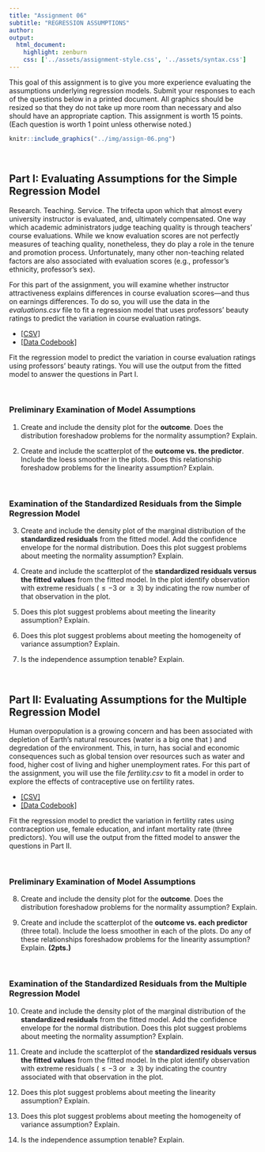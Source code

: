 ```yaml
---
title: "Assignment 06"
subtitle: "REGRESSION ASSUMPTIONS"
author: 
output: 
  html_document:
    highlight: zenburn
    css: ['../assets/assignment-style.css', '../assets/syntax.css']
---
```



This goal of this assignment is to give you more experience evaluating the assumptions underlying regression models. Submit your responses to each of the questions below in a printed document. All graphics should be resized so that they do not take up more room than necessary and also should have an appropriate caption. This assignment is worth 15 points. (Each question is worth 1 point unless otherwise noted.)

```r
knitr::include_graphics("../img/assign-06.png")
```

<br />

## Part I: Evaluating Assumptions for the Simple Regression Model

Research. Teaching. Service. The trifecta upon which that almost every university instructor is evaluated, and, ultimately compensated. One way which academic administrators judge teaching quality is through teachers' course evaluations. While we know evaluation scores are not perfectly measures of teaching quality, nonetheless, they do play a role in the tenure and promotion process. Unfortunately, many other non-teaching related factors are also associated with evaluation scores (e.g., professor's ethnicity, professor's sex). 

For this part of the assignment, you will examine whether instructor attractiveness explains differences in course evaluation scores---and thus on earnings differences. To do so, you will use the data in the *evaluations.csv* file to fit a regression model that uses professors' beauty ratings to predict the variation in course evaluation ratings.

- [[CSV]](https://raw.githubusercontent.com/zief0002/miniature-garbanzo/main/data/evaluations.csv)
- [[Data Codebook]](https://zief0002.github.io/miniature-garbanzo/codebooks/evaluations.html)


Fit the regression model to predict the variation in course evaluation ratings using professors’ beauty ratings. You will use the output from the fitted model to answer the questions in Part I.

<br />

### Preliminary Examination of Model Assumptions

1. Create and include the density plot for the **outcome**. Does the distribution foreshadow problems for the normality assumption? Explain.

2. Create and include the scatterplot of the **outcome vs. the predictor**. Include the loess smoother in the plots. Does this relationship foreshadow problems for the linearity assumption? Explain.

<br />


### Examination of the Standardized Residuals from the Simple Regression Model

3. Create and include the density plot of the marginal distribution of the **standardized residuals** from the fitted model. Add the confidence envelope for the normal distribution. Does this plot suggest problems about meeting the normality assumption? Explain.

4. Create and include the scatterplot of the **standardized residuals versus the fitted values** from the fitted model. In the plot identify observation with extreme residuals ($\leq-3$ or $\geq3$) by indicating  the row number of that observation in the plot.

5. Does this plot suggest problems about meeting the linearity assumption? Explain.

6. Does this plot suggest problems about meeting the homogeneity of variance assumption? Explain.

7. Is the independence assumption tenable? Explain.

<br />


## Part II: Evaluating Assumptions for the Multiple Regression Model

Human overpopulation is a growing concern and has been associated with depletion of Earth’s natural resources (water is a big one that ) and degredation of the environment. This, in turn, has social and economic consequences such as global tension over resources such as water and food, higher cost of living and higher unemployment rates. For this part of the assignment, you will use the file *fertility.csv* to fit a model in order to explore the effects of contraceptive use on fertility rates. 

- [[CSV]](https://raw.githubusercontent.com/zief0002/epsy-8251/main/data/fertility.csv)
- [[Data Codebook]](http://zief0002.github.io/epsy-8251/codebooks/fertility.html)

Fit the regression model to predict the variation in fertility rates using contraception use, female education, and infant mortality rate (three predictors). You will use the output from the fitted model to answer the questions in Part II.

<br />


### Preliminary Examination of Model Assumptions

8. Create and include the density plot for the **outcome**. Does the distribution foreshadow problems for the normality assumption? Explain.

9. Create and include the scatterplot of the **outcome vs. each predictor** (three total). Include the loess smoother in each of the plots. Do any of these relationships foreshadow problems for the linearity assumption? Explain. **(2pts.)**

<br />


### Examination of the Standardized Residuals from the Multiple Regression Model

10. Create and include the density plot of the marginal distribution of the **standardized residuals** from the fitted model. Add the confidence envelope for the normal distribution. Does this plot suggest problems about meeting the normality assumption? Explain.

11. Create and include the scatterplot of the **standardized residuals versus the fitted values** from the fitted model. In the plot identify observation with extreme residuals ($\leq-3$ or $\geq3$) by indicating  the country associated with that observation in the plot.

12. Does this plot suggest problems about meeting the linearity assumption? Explain.

13. Does this plot suggest problems about meeting the homogeneity of variance assumption? Explain.

14. Is the independence assumption tenable? Explain.
